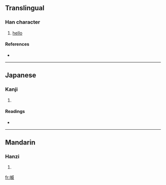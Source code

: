 ==Translingual==

===Han character===
{{Han char|rn=30|rad=口|as=09|sn=12|four=|canj=口戈竹女 (RIHV)}}

# [[hello]]

====References====
* {{Han ref|kx=0201.121|dkj=04023|hdz=10652.010|uh=55B4|ud=21940}}

----

==Japanese==

===Kanji===
{{ja-kanji|grade=|rs=口09}}

# {{defn|Japanese|sort=口09}}

====Readings====
* {{ja-readings|on=[[い]] (i)|kun=}}

----

==Mandarin==

===Hanzi===
{{cmn-hanzi|pin=[[pèn]] ([[pen4]]), [[wēi]] ([[wei1]])|wg=p'en<sup>4</sup>, wei<sup>1</sup>}}

# {{defn|Mandarin|sort=口09}}

[[fr:喴]]